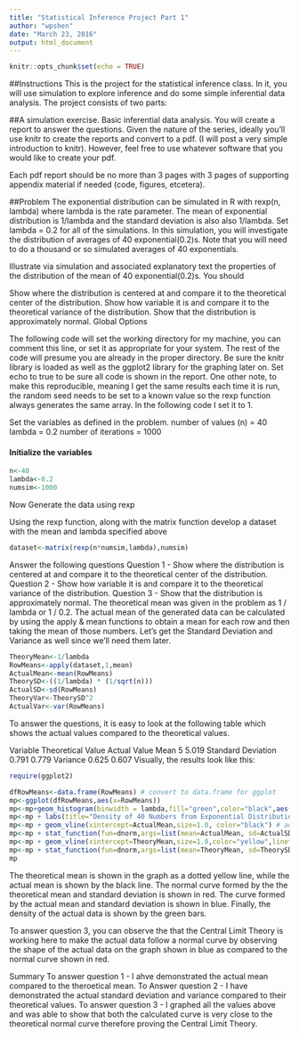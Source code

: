 ```yaml
---
title: "Statistical Inference Project Part 1"
author: "wpshen"
date: "March 23, 2016"
output: html_document
---
```


```r
knitr::opts_chunk$set(echo = TRUE)
```

##Instructions
This is the project for the statistical inference class. In it, you will use simulation to explore inference and do some simple inferential data analysis. The project consists of two parts:

##A simulation exercise.
Basic inferential data analysis.
You will create a report to answer the questions. Given the nature of the series, ideally you’ll use knitr to create the reports and convert to a pdf. (I will post a very simple introduction to knitr). However, feel free to use whatever software that you would like to create your pdf.

Each pdf report should be no more than 3 pages with 3 pages of supporting appendix material if needed (code, figures, etcetera).

##Problem
The exponential distribution can be simulated in R with rexp(n, lambda) where lambda is the rate parameter. The mean of exponential distribution is 1/lambda and the standard deviation is also also 1/lambda. Set lambda = 0.2 for all of the simulations. In this simulation, you will investigate the distribution of averages of 40 exponential(0.2)s. Note that you will need to do a thousand or so simulated averages of 40 exponentials.

Illustrate via simulation and associated explanatory text the properties of the distribution of the mean of 40 exponential(0.2)s. You should

Show where the distribution is centered at and compare it to the theoretical center of the distribution.
Show how variable it is and compare it to the theoretical variance of the distribution.
Show that the distribution is approximately normal.
Global Options

The following code will set the working directory for my machine, you can comment this line, or set it as appropriate for your system. The rest of the code will presume you are already in the proper directory.
Be sure the knitr library is loaded as well as the ggplot2 library for the graphing later on.
Set echo to true to be sure all code is shown in the report.
One other note, to make this reproducible, meaning I get the same results each time it is run, the random seed needs to be set to a known value so the rexp function always generates the same array. In the following code I set it to 1.

Set the variables as defined in the problem. number of values (n) = 40 lambda = 0.2 number of iterations = 1000

#### Initialize the variables
```r
n<-40
lambda<-0.2
numsim<-1000

```


Now Generate the data using rexp

Using the rexp function, along with the matrix function develop a dataset with the mean and lambda specified above

```r
dataset<-matrix(rexp(n*numsim,lambda),numsim)

```

Answer the following questions
Question 1 - Show where the distribution is centered at and compare it to the theoretical center of the distribution.
Question 2 - Show how variable it is and compare it to the theoretical variance of the distribution.
Question 3 - Show that the distribution is approximately normal.
The theoretical mean was given in the problem as 1 / lambda or 1 / 0.2. The actual mean of the generated data can be calculated by using the apply & mean functions to obtain a mean for each row and then taking the mean of those numbers. Let’s get the Standard Deviation and Variance as well since we’ll need them later.
```r
TheoryMean<-1/lambda
RowMeans<-apply(dataset,1,mean)
ActualMean<-mean(RowMeans)
TheorySD<-((1/lambda) * (1/sqrt(n)))
ActualSD<-sd(RowMeans)
TheoryVar<-TheorySD^2
ActualVar<-var(RowMeans)
```

To answer the questions, it is easy to look at the following table which shows the actual values compared to the theoretical values.

Variable	Theoretical Value	Actual Value
Mean	5	5.019
Standard Deviation	0.791	0.779
Variance	0.625	0.607
Visually, the results look like this:
```r
require(ggplot2)

dfRowMeans<-data.frame(RowMeans) # convert to data.frame for ggplot
mp<-ggplot(dfRowMeans,aes(x=RowMeans))
mp<-mp+geom_histogram(binwidth = lambda,fill="green",color="black",aes(y = ..density..))
mp<-mp + labs(title="Density of 40 Numbers from Exponential Distribution", x="Mean of 40 Selections", y="Density")
mp<-mp + geom_vline(xintercept=ActualMean,size=1.0, color="black") # add a line for the actual mean
mp<-mp + stat_function(fun=dnorm,args=list(mean=ActualMean, sd=ActualSD),color = "blue", size = 1.0)
mp<-mp + geom_vline(xintercept=TheoryMean,size=1.0,color="yellow",linetype = "longdash")
mp<-mp + stat_function(fun=dnorm,args=list(mean=TheoryMean, sd=TheorySD),color = "red", size = 1.0)
mp
```




The theoretical mean is shown in the graph as a dotted yellow line, while the actual mean is shown by the black line. The normal curve formed by the the theoretical mean and standard deviation is shown in red. The curve formed by the actual mean and standard deviation is shown in blue. Finally, the density of the actual data is shown by the green bars.

To answer question 3, you can observe the that the Central Limit Theory is working here to make the actual data follow a normal curve by observing the shape of the actual data on the graph shown in blue as compared to the normal curve shown in red.

Summary
To answer question 1 - I ahve demonstrated the actual mean compared to the theroetical mean. To Answer question 2 - I have demonstrated the actual standard deviation and variance compared to their theoretical values. To answer question 3 - I graphed all the values above and was able to show that both the calculated curve is very close to the theoretical normal curve therefore proving the Central Limit Theory.
